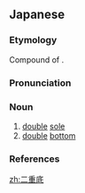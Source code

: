 ==Japanese==
{{ja-kanjitab|に|じゅう|そこ|k2=ぞこ}}

===Etymology===
Compound of {{compound|二重|tr1=nijū|t1=double|底|tr2=soko|t2=bottom|lang=ja|sort=にじゅうぞこ}}. {{rendaku2|soko|zoko|sort=にじゅうぞこ}}

===Pronunciation===
{{ja-pron|yomi=k|にじゅうぞこ|acc=0|acc_ref=DJR,NHK}}

===Noun===
{{ja-noun|にじゅうぞこ|hhira=にぢゆうぞこ}}

# [[double]] [[sole]]
# [[double]] [[bottom]]

===References===
<references/>

[[zh:二重底]]